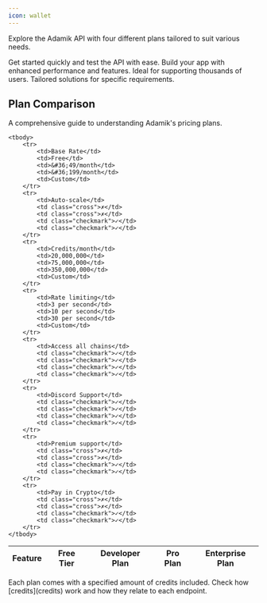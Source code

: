 ```yaml
---
icon: wallet
---
```


Explore the Adamik API with four different plans tailored to suit various needs.

<CardGroup cols={4}>
  <Card
    title="Free"
    icon="bolt"
  >
  Get started quickly and test the API with ease.
  </Card>
  <Card
    title="Developer"
    icon="code"
  >
  Build your app with enhanced performance and features.
  </Card>
  <Card
    title="Pro"
    icon="users"
  >
  Ideal for supporting thousands of users.
  </Card>
  <Card
    title="Custom"
    icon="user-tie"
  >
  Tailored solutions for specific requirements.
  </Card>
</CardGroup>

## Plan Comparison
A comprehensive guide to understanding Adamik's pricing plans.


<table>
    <thead>
        <tr>
            <th>Feature</th>
            <th>Free Tier</th>
            <th>Developer Plan</th>
            <th>Pro Plan</th>
            <th>Enterprise Plan</th>
        </tr>
    </thead>
    
    <tbody>
        <tr>
            <td>Base Rate</td>
            <td>Free</td>
            <td>&#36;49/month</td>
            <td>&#36;199/month</td>
            <td>Custom</td>
        </tr>
        <tr>
            <td>Auto-scale</td>
            <td class="cross">✗</td>
            <td class="cross">✗</td>
            <td class="checkmark">✓</td>
            <td class="checkmark">✓</td>
        </tr>
        <tr>
            <td>Credits/month</td>
            <td>20,000,000</td>
            <td>75,000,000</td>
            <td>350,000,000</td>
            <td>Custom</td>
        </tr>
        <tr>
            <td>Rate limiting</td>
            <td>3 per second</td>
            <td>10 per second</td>
            <td>30 per second</td>
            <td>Custom</td>
        </tr>
        <tr>
            <td>Access all chains</td>
            <td class="checkmark">✓</td>
            <td class="checkmark">✓</td>
            <td class="checkmark">✓</td>
            <td class="checkmark">✓</td>
        </tr>
        <tr>
            <td>Discord Support</td>
            <td class="checkmark">✓</td>
            <td class="checkmark">✓</td>
            <td class="checkmark">✓</td>
            <td class="checkmark">✓</td>
        </tr>
        <tr>
            <td>Premium support</td>
            <td class="cross">✗</td>
            <td class="cross">✗</td>
            <td class="checkmark">✓</td>
            <td class="checkmark">✓</td>
        </tr>
        <tr>
            <td>Pay in Crypto</td>
            <td class="cross">✗</td>
            <td class="cross">✗</td>
            <td class="checkmark">✓</td>
            <td class="checkmark">✓</td>
        </tr>
    </tbody>
</table>


<Info>
  Each plan comes with a specified amount of credits included. Check how [credits](credits) work and how they relate to each endpoint.
</Info>